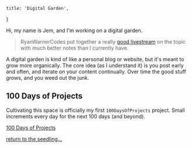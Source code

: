     title: 'Digital Garden',
}

Hi, my name is Jem, and I'm working on a digital garden.

> RyanWarnerCodes put together a really
> [good livestream](https://www.youtube.com/watch?v=KtHZ5wR4Ni8) on the topic
> with much better notes than I currently have.

A digital garden is kind of like a personal blog or website, but it's meant to
grow more organically. The core idea (as I understand it) is you post early and
often, and iterate on your content continually. Over time the good stuff grows,
and you weed out the junk.

## 100 Days of Projects

Cultivating this space is officially my first `100DaysOfProjects` project. Small
increments every day for the next 100 days (and beyond).

[100 Days of Projects](note/100days)

[return to the seedling...](/)
